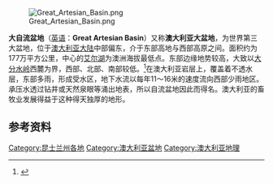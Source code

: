 [[File:Great_Artesian_Basin.png|thumb]]

'''大自流盆地'''（[[英语|英语]]：'''Great Artesian Basin'''）又称'''澳大利亚大盆地'''，为世界第三大盆地，位于[[澳大利亚大陆|澳大利亚大陆]]中部偏东，介于东部高地与西部高原之间。面积约为177万平方公里，中心的[[艾尔湖|艾尔湖]]为澳洲海拔最低点。东部边缘地势较高，大致以[[大分水岭|大分水岭]]西麓为界，西部、北部、南部较低。<ref>{{Cite book|title=中国大百科全书|last=何自强|first=|publisher=中国大百科全书出版社|year=|isbn=9787500079583|location=|pages=|url=http://h.bkzx.cn|language=zh-cn|chapter=大自流盆地|chapterurl=http://h.bkzx.cn/item/49025|access-date=2020-10-11|archive-date=2020-12-10|archive-url=https://web.archive.org/web/20201210112455/http://h.bkzx.cn/|dead-url=no}}</ref>在澳大利亚岩层上，覆盖着不透水层，东部多雨，形成受水区，地下水流以每年11～16米的速度流向西部少雨地区。承压水透过钻井或天然泉眼等涌出地表，所以自流盆地因此而得名。澳大利亚的畜牧业发展得益于这种得天独厚的地形。

== 参考资料 ==
<references />
[[Category:昆士兰州各地|Category:昆士兰州各地]]
[[Category:澳大利亚盆地|Category:澳大利亚盆地]]
[[Category:澳大利亚地理|Category:澳大利亚地理]]
